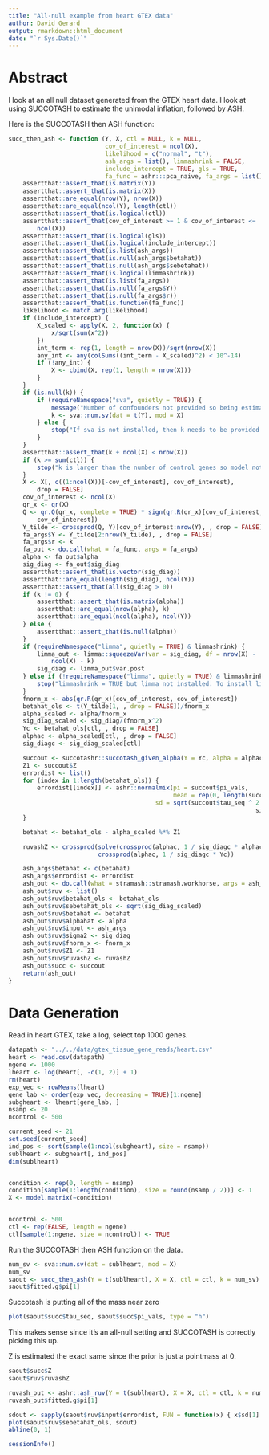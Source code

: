 ```yaml
---
title: "All-null example from heart GTEX data"
author: David Gerard
output: rmarkdown::html_document
date: "`r Sys.Date()`"
---
```


# Abstract
I look at an all null dataset generated from the GTEX heart data. I
look at using SUCCOTASH to estimate the unimodal inflation, followed by ASH.

Here is the SUCCOTASH then ASH function:
```r
succ_then_ash <- function (Y, X, ctl = NULL, k = NULL,
                           cov_of_interest = ncol(X),
                           likelihood = c("normal", "t"),
                           ash_args = list(), limmashrink = FALSE,
                           include_intercept = TRUE, gls = TRUE,
                           fa_func = ashr:::pca_naive, fa_args = list()) {
    assertthat::assert_that(is.matrix(Y))
    assertthat::assert_that(is.matrix(X))
    assertthat::are_equal(nrow(Y), nrow(X))
    assertthat::are_equal(ncol(Y), length(ctl))
    assertthat::assert_that(is.logical(ctl))
    assertthat::assert_that(cov_of_interest >= 1 & cov_of_interest <=
        ncol(X))
    assertthat::assert_that(is.logical(gls))
    assertthat::assert_that(is.logical(include_intercept))
    assertthat::assert_that(is.list(ash_args))
    assertthat::assert_that(is.null(ash_args$betahat))
    assertthat::assert_that(is.null(ash_args$sebetahat))
    assertthat::assert_that(is.logical(limmashrink))
    assertthat::assert_that(is.list(fa_args))
    assertthat::assert_that(is.null(fa_args$Y))
    assertthat::assert_that(is.null(fa_args$r))
    assertthat::assert_that(is.function(fa_func))
    likelihood <- match.arg(likelihood)
    if (include_intercept) {
        X_scaled <- apply(X, 2, function(x) {
            x/sqrt(sum(x^2))
        })
        int_term <- rep(1, length = nrow(X))/sqrt(nrow(X))
        any_int <- any(colSums((int_term - X_scaled)^2) < 10^-14)
        if (!any_int) {
            X <- cbind(X, rep(1, length = nrow(X)))
        }
    }
    if (is.null(k)) {
        if (requireNamespace("sva", quietly = TRUE)) {
            message("Number of confounders not provided so being estimated with package sva.")
            k <- sva::num.sv(dat = t(Y), mod = X)
        } else {
            stop("If sva is not installed, then k needs to be provided. To install sva, run in R\n   source(\"https://bioconductor.org/biocLite.R\")\n   biocLite(\"sva\")")
        }
    }
    assertthat::assert_that(k + ncol(X) < nrow(X))
    if (k >= sum(ctl)) {
        stop("k is larger than the number of control genes so model not identified.\nReduce k or increase the number of control genes.\nYou can also try out succotashr. To install succotashr, run in R:\n    install.packages(\"devtools\")\n    devtools::install_github(\"dcgerard/succotashr\")")
    }
    X <- X[, c((1:ncol(X))[-cov_of_interest], cov_of_interest),
        drop = FALSE]
    cov_of_interest <- ncol(X)
    qr_x <- qr(X)
    Q <- qr.Q(qr_x, complete = TRUE) * sign(qr.R(qr_x)[cov_of_interest,
        cov_of_interest])
    Y_tilde <- crossprod(Q, Y)[cov_of_interest:nrow(Y), , drop = FALSE]
    fa_args$Y <- Y_tilde[2:nrow(Y_tilde), , drop = FALSE]
    fa_args$r <- k
    fa_out <- do.call(what = fa_func, args = fa_args)
    alpha <- fa_out$alpha
    sig_diag <- fa_out$sig_diag
    assertthat::assert_that(is.vector(sig_diag))
    assertthat::are_equal(length(sig_diag), ncol(Y))
    assertthat::assert_that(all(sig_diag > 0))
    if (k != 0) {
        assertthat::assert_that(is.matrix(alpha))
        assertthat::are_equal(nrow(alpha), k)
        assertthat::are_equal(ncol(alpha), ncol(Y))
    } else {
        assertthat::assert_that(is.null(alpha))
    }
    if (requireNamespace("limma", quietly = TRUE) & limmashrink) {
        limma_out <- limma::squeezeVar(var = sig_diag, df = nrow(X) -
            ncol(X) - k)
        sig_diag <- limma_out$var.post
    } else if (!requireNamespace("limma", quietly = TRUE) & limmashrink) {
        stop("limmashrink = TRUE but limma not installed. To install limma, run in R:\n    source(\"https://bioconductor.org/biocLite.R\")\n    biocLite(\"limma\")")
    }
    fnorm_x <- abs(qr.R(qr_x)[cov_of_interest, cov_of_interest])
    betahat_ols <- t(Y_tilde[1, , drop = FALSE])/fnorm_x
    alpha_scaled <- alpha/fnorm_x
    sig_diag_scaled <- sig_diag/(fnorm_x^2)
    Yc <- betahat_ols[ctl, , drop = FALSE]
    alphac <- alpha_scaled[ctl, , drop = FALSE]
    sig_diagc <- sig_diag_scaled[ctl]

    succout <- succotashr::succotash_given_alpha(Y = Yc, alpha = alphac, sig_diag = sig_diagc)
    Z1 <- succout$Z
    errordist <- list()
    for (index in 1:length(betahat_ols)) {
        errordist[[index]] <- ashr::normalmix(pi = succout$pi_vals,
                                              mean = rep(0, length(succout$pi_vals)),
                                         sd = sqrt(succout$tau_seq ^ 2 + succout$scale_val *
                                                                     sig_diag_scaled[index]))
    }

    betahat <- betahat_ols - alpha_scaled %*% Z1

    ruvashZ <- crossprod(solve(crossprod(alphac, 1 / sig_diagc * alphac)),
                         crossprod(alphac, 1 / sig_diagc * Yc))

    ash_args$betahat <- c(betahat)
    ash_args$errordist <- errordist
    ash_out <- do.call(what = stramash::stramash.workhorse, args = ash_args)
    ash_out$ruv <- list()
    ash_out$ruv$betahat_ols <- betahat_ols
    ash_out$ruv$sebetahat_ols <- sqrt(sig_diag_scaled)
    ash_out$ruv$betahat <- betahat
    ash_out$ruv$alphahat <- alpha
    ash_out$ruv$input <- ash_args
    ash_out$ruv$sigma2 <- sig_diag
    ash_out$ruv$fnorm_x <- fnorm_x
    ash_out$ruv$Z1 <- Z1
    ash_out$ruv$ruvashZ <- ruvashZ
    ash_out$succ <- succout
    return(ash_out)
}
```

# Data Generation
Read in heart GTEX, take a log, select top 1000 genes.
```r
datapath <- "../../data/gtex_tissue_gene_reads/heart.csv"
heart <- read.csv(datapath)
ngene <- 1000
lheart <- log(heart[, -c(1, 2)] + 1)
rm(heart)
exp_vec <- rowMeans(lheart)
gene_lab <- order(exp_vec, decreasing = TRUE)[1:ngene]
subgheart <- lheart[gene_lab, ]
nsamp <- 20
ncontrol <- 500

current_seed <- 21
set.seed(current_seed)
ind_pos <- sort(sample(1:ncol(subgheart), size = nsamp))
sublheart <- subgheart[, ind_pos]
dim(sublheart)


condition <- rep(0, length = nsamp)
condition[sample(1:length(condition), size = round(nsamp / 2))] <- 1
X <- model.matrix(~condition)


ncontrol <- 500
ctl <- rep(FALSE, length = ngene)
ctl[sample(1:ngene, size = ncontrol)] <- TRUE
```

Run the SUCCOTASH then ASH function on the data.
```r
num_sv <- sva::num.sv(dat = sublheart, mod = X)
num_sv
saout <- succ_then_ash(Y = t(sublheart), X = X, ctl = ctl, k = num_sv)
saout$fitted.g$pi[1]
```

Succotash is putting all of the mass near zero
```r
plot(saout$succ$tau_seq, saout$succ$pi_vals, type = "h")
```
This makes sense since it's an all-null setting and SUCCOTASH is correctly picking this up.

Z is estimated the exact same since the prior is just a pointmass at 0.
```r
saout$succ$Z
saout$ruv$ruvashZ
```

```r
ruvash_out <- ashr::ash_ruv(Y = t(sublheart), X = X, ctl = ctl, k = num_sv)
ruvash_out$fitted.g$pi[1]
```

```r
sdout <- sapply(saout$ruv$input$errordist, FUN = function(x) { x$sd[1] })
plot(saout$ruv$sebetahat_ols, sdout)
abline(0, 1)
```


```r
sessionInfo()
```
